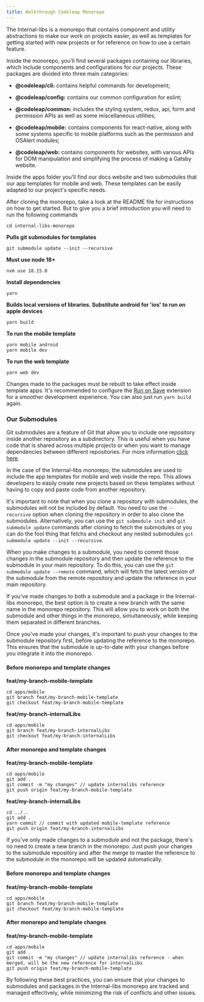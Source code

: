 ```yaml
---
title: Walkthrough Codeleap Monorepo
---
```


The Internal-libs is a monorepo that contains component and utility abstractions to make our work on projects easier, as well as templates for getting started with new projects or for reference on how to use a certain feature.

Inside the monorepo, you'll find several packages containing our libraries, which include components and configurations for our projects. These packages are divided into three main categories:
- **@codeleap/cli:** contains helpful commands for development;

- **@codeleap/config:** contains our common configuration for eslint;

- **@codeleap/common:** includes the styling system, redux, api, form and permission APIs as well as some miscellaneous utilities;

- **@codeleap/mobile:** contains components for react-native, along with some systems specific to mobile platforms such as the permission and OSAlert modules;

- **@codeleap/web:** contains components for websites, with various APIs for DOM manipulation and simplifying the process of making a Gatsby website.

Inside the apps folder you'll find our docs website and two submodules that our app templates for mobile and web. These templates can be easily adapted to our project's specific needs.

After cloning the monorepo, take a look at the README file for instructions on how to get started. But to give you a brief introduction you will need to run the following commands

```
cd internal-libs-monorepo
```

**Pulls git submodules for templates**
```
git submodule update --init --recursive
```

**Must use node 18+**
```
nvm use 18.15.0
```

**Install dependencies**
```
yarn 
```

**Builds local versions of libraries. Substitute android for 'ios' to run on apple devices**
```
yarn build
```

**To run the mobile template**
```
yarn mobile android
yarn mobile dev
```

**To run the web template**
```
yarn web dev
```

Changes made to the packages must be rebuilt to take effect inside template apps. It's recommended to configure the [Run on Save](https://marketplace.visualstudio.com/items?itemName=pucelle.run-on-save) extension for a smoother development experience. You can also just run `yarn build` again.

### Our Submodules

Git submodules are a feature of Git that allow you to include one repository inside another repository as a subdirectory. This is useful when you have code that is shared across multiple projects or when you want to manage dependencies between different repositories. For more information [click here](https://git-scm.com/book/en/v2/Git-Tools-Submodules).

In the case of the Internal-libs monorepo, the submodules are used to include the app templates for mobile and web inside the repo. This allows developers to easily create new projects based on these templates without having to copy and paste code from another repository.

It's important to note that when you clone a repository with submodules, the submodules will not be included by default. You need to use the `--recursive` option when cloning the repository in order to also clone the submodules. Alternatively, you can use the `git submodule init` and `git submodule update` commands after cloning to fetch the submodules or you can do the fool thing that fetchs and checkout any nested submodules `git submodule update --init --recursive`.

When you make changes to a submodule, you need to commit those changes in the submodule repository and then update the reference to the submodule in your main repository. To do this, you can use the `git submodule update --remote` command, which will fetch the latest version of the submodule from the remote repository and update the reference in your main repository.

If you've made changes to both a submodule and a package in the Internal-libs monorepo, the best option is to create a new branch with the same name in the monorepo repository. This will allow you to work on both the submodule and other things in the monorepo, simultaneously, while keeping them separated in different branches.

Once you've made your changes, it's important to push your changes to the submodule repository first, before updating the reference to the monorepo. This ensures that the submodule is up-to-date with your changes before you integrate it into the monorepo.

#### Before monorepo and template changes
**feat/my-branch-mobile-template**
```
cd apps/mobile
git branch feat/my-branch-mobile-template
git checkout feat/my-branch-mobile-template
```

**feat/my-branch-internalLibs**
```
cd apps/mobile
git branch feat/my-branch-internalLibs
git checkout feat/my-branch-internalLibs
```

#### After monorepo and template changes
**feat/my-branch-mobile-template**
```
cd apps/mobile
git add .
git commit -m "my changes" // update internalibs reference
git push origin feat/my-branch-mobile-template
```

**feat/my-branch-internalLibs**
```
cd ../..
git add . 
yarn commit // commit with updated mobile-template reference
git push origin feat/my-branch-internalLibs
```


If you've only made changes to a submodule and not the package, there's no need to create a new branch in the monorepo. Just push your changes to the submodule repository and after the merge to master the reference to the submodule in the monorepo will be updated automatically.

#### Before monorepo and template changes
**feat/my-branch-mobile-template**
```
cd apps/mobile
git branch feat/my-branch-mobile-template
git checkout feat/my-branch-mobile-template
```

#### After monorepo and template changes
**feat/my-branch-mobile-template**
```
cd apps/mobile
git add .
git commit -m "my changes" // update internalibs reference - when merged, will be the new reference for internalLibs
git push origin feat/my-branch-mobile-template
```

By following these best practices, you can ensure that your changes to submodules and packages in the Internal-libs monorepo are tracked and managed effectively, while minimizing the risk of conflicts and other issues.